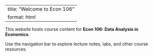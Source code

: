 
---
title: "Welcome to Econ 106"
format: html
---

This website hosts course content for **Econ 106: Data Analysis in Economics**.

Use the navigation bar to explore lecture notes, labs, and other course resources.
